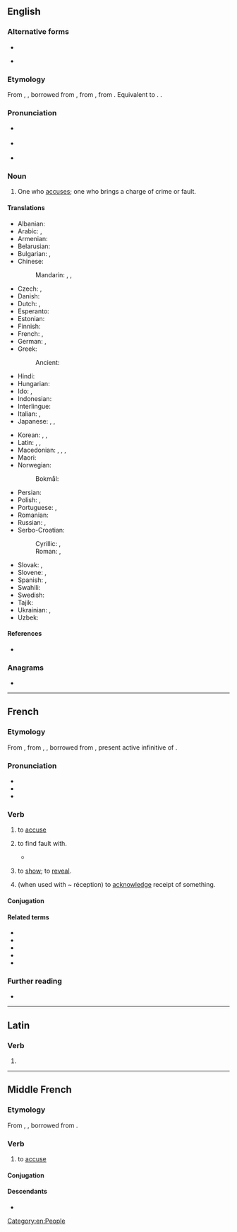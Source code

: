 ==English==
{{wikipedia|dab=accuser}}

===Alternative forms===
* {{l|en|accusor}}
* {{l|en|accusour}} {{qualifier|obsolete}}

===Etymology===
From {{inh|en|enm|acuser}}, {{m|enm|accusour}}, borrowed from {{der|en|fro|accusour}}, from {{der|en|la|accusator}}, from {{m|la|accusare}}. Equivalent to {{suf|en|accuse|er|id2=agent noun}}. {{doublet|en|accusator}}.

===Pronunciation===
* {{a|US}} {{IPA|en|/əˑˈkju.zɚ/}}
* {{a|UK}} {{IPA|en|/əˑˈkjuː.zə/}}
* {{rhymes|en|uːzə(ɹ)}}

===Noun===
{{en-noun}}

# One who [[accuse]]s; one who brings a charge of crime or fault.
#: {{antonyms|en|accused}}

====Translations====
{{trans-top|one who accuses}}
* Albanian: {{t+|sq|paditës|m}}
* Arabic: {{t|ar|مُتَّهِم|m}}, {{t|ar|مُتَّهِمَة|f}}
* Armenian: {{t+|hy|մեղադրող}}
* Belarusian: {{t|be|абвінава́ўца|m|f}}
* Bulgarian: {{t+|bg|обвини́тел|m}}, {{t|bg|обвини́телка|f}}
* Chinese:
*: Mandarin: {{t+|cmn|原告|tr=yuángào}}, {{t+|cmn|起訴人}}, {{t+|cmn|起诉人|tr=qǐsùrén}}
* Czech: {{t|cs|žalobce|m}}, {{t|cs|žalobkyně|f}}
* Danish: {{t+|da|anklager|c}}
* Dutch: {{t+|nl|aanklager|m}}, {{t|nl|beschuldiger|m}}
* Esperanto: {{t|eo|akuzanto}}
* Estonian: {{t|et|süüdistaja}}
* Finnish: {{t+|fi|syyttäjä}}
* French: {{t+|fr|accusateur|m}}, {{t+|fr|accusatrice|f}}
* German: {{t+|de|Ankläger|m}}, {{t+|de|Ankläger|f}}
* Greek: {{t+|el|κατήγορος|m}}
*: Ancient: {{t|grc|κατήγορος|m}}
* Hindi: {{t+|hi|अभियोक्ता|m}}
* Hungarian: {{t+|hu|vádló}}
* Ido: {{t+|io|akuzanto}}, {{t+|io|akuzero}}
* Indonesian: {{t+|id|tuduh|alt=penuduh}}
* Interlingue: {{t|ie|acusator}}
* Italian: {{t+|it|accusatore|m}}, {{t+|it|accusatrice|f}}
* Japanese: {{t|ja|告発者|tr=こくはつしゃ, kokuhatsusha}}, {{t+|ja|原告|tr=げんこく, genkoku}}, {{t|ja|告訴人|tr=こくそにん, kokusonin}}
{{trans-mid}}
* Korean: {{t+|ko|고소인}}, {{t|ko|비난자}}, {{t+|ko|원고}}
* Latin: {{t|la|accūsātor|m}}, {{t|la|accūsātrix|f}}, {{t|la|crīminātor|m}}
* Macedonian: {{t|mk|тужител|m}}, {{t|mk|тужителка|f}}, {{t|mk|обвинител|m}}, {{t|mk|обвинителка|f}}
* Maori: {{t|mi|kaiwhakapae}}
* Norwegian:
*: Bokmål: {{t|nb|anklager|m}}
* Persian: {{t+|fa|متهم|tr=mottahem}}
* Polish: {{t+|pl|oskarżyciel|m}}, {{t|pl|oskarżycielka|f}}
* Portuguese: {{t+|pt|acusador|m}}, {{t|pt|acusadora|f}}
* Romanian: {{t+|ro|acuzator|m}}
* Russian: {{t+|ru|обвини́тель|m}}, {{t+|ru|обвини́тельница|f}}
* Serbo-Croatian:
*: Cyrillic: {{t|sh|ту̀жилац|m}}, {{t|sh|ту̀житељ|m}}
*: Roman: {{t+|sh|tùžilac|m}}, {{t+|sh|tùžitelj|m}}
* Slovak: {{t|sk|žalobca|m}}, {{t|sk|žalobkyňa|f}}
* Slovene: {{t|sl|tožnik|m}}, {{t|sl|tožnica|f}}
* Spanish: {{t+|es|acusador|m}}, {{t+|es|acusadora|f}}
* Swahili: {{t+|sw|mshtaki}}
* Swedish: {{t+|sv|åklagare|c}}
* Tajik: {{t|tg|айбдоркунанда}}
* Ukrainian: {{t|uk|обвинува́ч|m}}, {{t|uk|обвинува́чка|f}}
* Uzbek: {{t+|uz|ayblovchi}}
{{trans-bottom}}

====References====
* {{R:Webster 1913}}

===Anagrams===
* {{anagrams|en|a=accersu|accrues|accurse}}

[[Category:en:People]]

----

==French==

===Etymology===
From {{inh|fr|frm|accuser}}, from {{inh|fr|fro|acuser}}, {{m|fro|accuser}}, borrowed from {{bor|fr|la|accūsāre}}, present active infinitive of {{m|la|accūsō}}.

===Pronunciation===
* {{fr-IPA}}
* {{fr-homophones-er|accus}}
* {{audio|fr|Fr-accuser.ogg|audio}}

===Verb===
{{fr-verb}}

# {{lb|fr|transitive}} to [[accuse]]
# {{lb|fr|transitive}} to find fault with.
#* {{quote-book|fr|passage=Emma portait sa lettre au bout du jardin... Rodolphe venait l'y chercher et en plaçait une autre, qu'elle '''accusait''' toujours d'être trop courte.|author=Gustave Flaubert|title=Madame Bovary|year=1857|page=180|translation=Emma took her letter to the end of the garden... Rodolphe came and fetched it and put another in its place, which she always '''found fault with''' for being too short.}}
# {{lb|fr|intransitive|formal}} to [[show]]; to [[reveal]].
# (when used with ~ réception) to [[acknowledge]] receipt of something.

====Conjugation====
{{fr-conj-auto}}

====Related terms====
* {{l|fr|accusable}}
* {{l|fr|accusateur}}
* {{l|fr|accusatif}}
* {{l|fr|accusation}}
* {{l|fr|accusatoire}}

===Further reading===
* {{R:TLFi}}

----

==Latin==

===Verb===
{{la-verb-form|accūser}}

# {{inflection of|la|accūsō||1|s|pres|pasv|subj}}

----

==Middle French==

===Etymology===
From {{inh|frm|fro|acuser}}, {{m|fro|accuser}}, borrowed from {{bor|frm|la|accuso|accuso, accusare}}.

===Verb===
{{head|frm|verb}}

# to [[accuse]]

====Conjugation====
{{frm-conj-er|accus}}

====Descendants====
* {{desc|fr|accuser}}